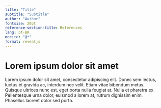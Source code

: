 ```yaml
---
title: "Title"
subtitle: "Subtitle"
author: "Author"
fontsize: 20pt
reference-section-title: References
lang: pt-BR
nocite: "@*"
format: revealjs
---
```


# Lorem ipsum dolor sit amet

Lorem ipsum dolor sit amet, consectetur adipiscing elit. Donec sem lectus, luctus et gravida ac, interdum nec velit. Etiam vitae bibendum metus. Quisque ultrices nunc est, eget porta nulla feugiat at. Nulla et pharetra ex. Pellentesque urna dolor, euismod a lorem at, rutrum dignissim enim. Phasellus laoreet dolor sed porta.

